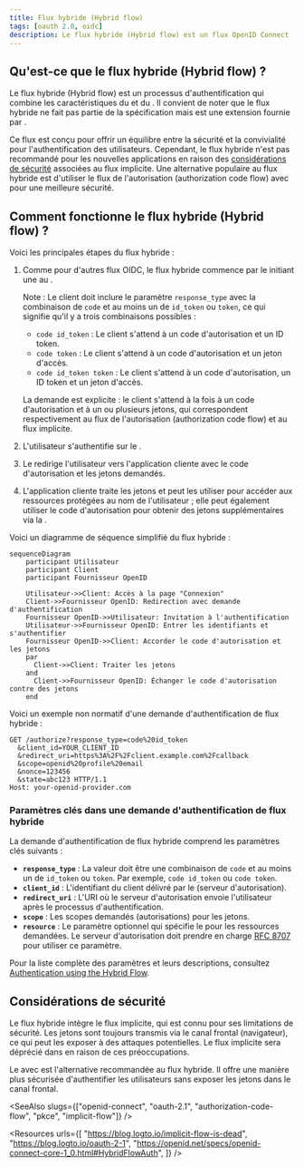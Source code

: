 ```yaml
---
title: Flux hybride (Hybrid flow)
tags: [oauth 2.0, oidc]
description: Le flux hybride (Hybrid flow) est un flux OpenID Connect (OIDC) qui combine le flux de l'autorisation (authorization code flow) et le flux implicite (implicit flow). Il est conçu pour fournir un équilibre entre sécurité et convivialité pour l'authentification.
---
```


## Qu'est-ce que le flux hybride (Hybrid flow) ?

Le flux hybride (Hybrid flow) est un processus d'authentification qui combine les caractéristiques du <Ref slug="authorization-code-flow" /> et du <Ref slug="implicit-flow" />. Il convient de noter que le flux hybride ne fait pas partie de la spécification <Ref slug="oauth-2.0" /> mais est une extension fournie par <Ref slug="openid-connect" />.

Ce flux est conçu pour offrir un équilibre entre la sécurité et la convivialité pour l'authentification des utilisateurs. Cependant, le flux hybride n'est pas recommandé pour les nouvelles applications en raison des [considérations de sécurité](#security-considerations) associées au flux implicite. Une alternative populaire au flux hybride est d'utiliser le flux de l'autorisation (authorization code flow) avec <Ref slug="pkce" /> pour une meilleure sécurité.

## Comment fonctionne le flux hybride (Hybrid flow) ?

Voici les principales étapes du flux hybride :

1. Comme pour d'autres flux OIDC, le flux hybride commence par le <Ref slug="client" /> initiant une <Ref slug="authentication-request" /> au <Ref slug="openid-connect" headingId="openid-provider-op" />.

    Note : Le client doit inclure le paramètre `response_type` avec la combinaison de `code` et au moins un de `id_token` ou `token`, ce qui signifie qu'il y a trois combinaisons possibles :

      - `code id_token` : Le client s'attend à un code d'autorisation et un ID token.
      - `code token` : Le client s'attend à un code d'autorisation et un jeton d'accès.
      - `code id_token token` : Le client s'attend à un code d'autorisation, un ID token et un jeton d'accès.

    La demande est explicite : le client s'attend à la fois à un code d'autorisation et à un ou plusieurs jetons, qui correspondent respectivement au flux de l'autorisation (authorization code flow) et au flux implicite.
2. L'utilisateur s'authentifie sur le <Ref slug="openid-connect" headingId="openid-provider-op" />.
3. Le <Ref slug="openid-connect" headingId="openid-provider-op" /> redirige l'utilisateur vers l'application cliente avec le code d'autorisation et les jetons demandés.
4. L'application cliente traite les jetons et peut les utiliser pour accéder aux ressources protégées au nom de l'utilisateur ; elle peut également utiliser le code d'autorisation pour obtenir des jetons supplémentaires via la <Ref slug="token-request" />.

Voici un diagramme de séquence simplifié du flux hybride :

```mermaid
sequenceDiagram
    participant Utilisateur
    participant Client
    participant Fournisseur OpenID

    Utilisateur->>Client: Accès à la page "Connexion"
    Client->>Fournisseur OpenID: Redirection avec demande d'authentification
    Fournisseur OpenID->>Utilisateur: Invitation à l'authentification
    Utilisateur->>Fournisseur OpenID: Entrer les identifiants et s'authentifier
    Fournisseur OpenID->>Client: Accorder le code d'autorisation et les jetons
    par
      Client->>Client: Traiter les jetons
    and
      Client->>Fournisseur OpenID: Échanger le code d'autorisation contre des jetons
    end
```

Voici un exemple non normatif d'une demande d'authentification de flux hybride :

```http
GET /authorize?response_type=code%20id_token
  &client_id=YOUR_CLIENT_ID
  &redirect_uri=https%3A%2F%2Fclient.example.com%2Fcallback
  &scope=openid%20profile%20email
  &nonce=123456
  &state=abc123 HTTP/1.1
Host: your-openid-provider.com
```

### Paramètres clés dans une demande d'authentification de flux hybride

La demande d'authentification de flux hybride comprend les paramètres clés suivants :

- **`response_type`** : La valeur doit être une combinaison de `code` et au moins un de `id_token` ou `token`. Par exemple, `code id_token` ou `code token`.
- **`client_id`** : L'identifiant du client délivré par le <Ref slug="openid-connect" headingId="openid-provider-op" /> (serveur d'autorisation).
- **`redirect_uri`** : L'URI où le serveur d'autorisation envoie l'utilisateur après le processus d'authentification.
- **`scope`** : Les <Ref slug="scope">scopes</Ref> demandés (autorisations) pour les jetons.
- **`resource`** : Le paramètre optionnel qui spécifie le <Ref slug="resource-indicator" /> pour les ressources demandées. Le serveur d'autorisation doit prendre en charge [RFC 8707](https://datatracker.ietf.org/doc/html/rfc8707) pour utiliser ce paramètre.

Pour la liste complète des paramètres et leurs descriptions, consultez [Authentication using the Hybrid Flow](https://openid.net/specs/openid-connect-core-1_0.html#HybridFlowAuth).

## Considérations de sécurité

Le flux hybride intègre le flux implicite, qui est connu pour ses limitations de sécurité. Les jetons sont toujours transmis via le canal frontal (navigateur), ce qui peut les exposer à des attaques potentielles. Le flux implicite sera déprécié dans <Ref slug="oauth-2.1" /> en raison de ces préoccupations.

Le <Ref slug="authorization-code-flow" /> avec <Ref slug="pkce" /> est l'alternative recommandée au flux hybride. Il offre une manière plus sécurisée d'authentifier les utilisateurs sans exposer les jetons dans le canal frontal.

<SeeAlso slugs={["openid-connect", "oauth-2.1", "authorization-code-flow", "pkce", "implicit-flow"]} />

<Resources
  urls={[
    "https://blog.logto.io/implicit-flow-is-dead",
    "https://blog.logto.io/oauth-2-1",
    "https://openid.net/specs/openid-connect-core-1_0.html#HybridFlowAuth",
  ]}
/>

